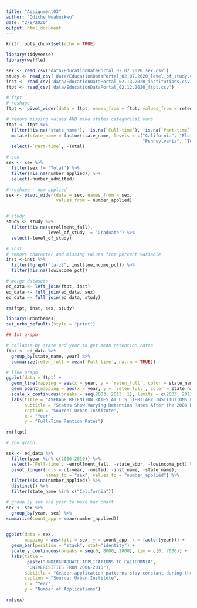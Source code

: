 ```yaml
---
title: "Assignment03"
author: "Odiche Nwabuikwu"
date: "2/8/2020"
output: html_document
---
```


```r
knitr::opts_chunk$set(echo = TRUE)
```

```r

library(tidyverse)
library(waffle)
```


```r

sex <- read_csv('data/EducationDataPortal_02.07.2020_sex.csv')
study <- read_csv('data/EducationDataPortal_02.07.2020_level_of_study.csv')
inst <- read_csv('data/EducationDataPortal_02.13.2020_institutions.csv')
ftpt <- read_csv('data/EducationDataPortal_02.12.2020_ftpt.csv')
```

```r

# ftpt
# reshape 
ftpt <- pivot_wider(data = ftpt, names_from = ftpt, values_from = retention_rate)

# remove missing values AND make states categorical vars
ftpt <- ftpt %>%
  filter(!is.na('state_name'), !is.na(`Full-time`), !is.na(`Part-time`)) %>%
  mutate(state_name = factor(state_name, levels = c("California", "Florida", "New York",
                                                    "Pennsylvania", "Texas"))) %>%
  select(-`Part-time`, -Total)

# sex
sex <- sex %>%
  filter(sex != 'Total') %>%
  filter(!is.na(number_applied)) %>%
  select(-number_admitted)

# reshape - num applied
sex <- pivot_wider(data = sex, names_from = sex, 
                   values_from = number_applied)


# study
study <- study %>%
  filter(!is.na(enrollment_fall),
                level_of_study != 'Graduate') %>%
  select(-level_of_study)

# inst
# remove character and missing values from percent variable
inst <-inst %>%
  filter(!grepl("[a-z]", inst$lowincome_pct)) %>%
  filter(!is.na(lowincome_pct))

# merge datasets
ed_data <- left_join(ftpt, inst)
ed_data <- full_join(ed_data, sex)
ed_data <- full_join(ed_data, study)

rm(ftpt, inst, sex, study)

```

```r
library(urbnthemes)
set_urbn_defaults(style = "print")
```


```r

## 1st graph

# collapse by state and year to get mean retention rates
ftpt <- ed_data %>%
  group_by(state_name, year) %>%
  summarize(reten_full = mean(`Full-time`, na.rm = TRUE))

# line graph
ggplot(data = ftpt) +
  geom_line(mapping = aes(x = year, y = `reten_full`, color = state_name)) +
  geom_point(mapping = aes(x = year, y = `reten_full`, color = state_name), show.legend = FALSE) +
  scale_x_continuous(breaks = seq(2003, 2013, 1), limits = c(2003, 2013)) +
  labs(title = "AVERAGE RETENTION RATES AT U.S. TERTIARY INSTITUTIONS FROM 2003-2013",
       subtitle = "States Show Varying Retention Rates After the 2008 Recession",
       caption = "Source: Urban Institute",
       x = "Year",
       y = "Full-Time Rention Rates") 

rm(ftpt)
```


```r
# 2nd graph

sex <- ed_data %>%
  filter(year %in% c(2006:2010)) %>%
  select(-`Full-time`, -enrollment_fall, -state_abbr, -lowincome_pct) %>%
  pivot_longer(cols = c(-year, -unitid, -inst_name, -state_name),
               names_to = "sex", values_to = "number_applied") %>%
  filter(!is.na(number_applied)) %>%
  distinct() %>%
  filter(state_name %in% c("California"))

# group by sex and year to make bar chart
sex <- sex %>%
  group_by(year, sex) %>%
summarize(count_app = mean(number_applied))
  

ggplot(data = sex,
       mapping = aes(fill = sex, y = count_app, x = factor(year))) +
  geom_bar(position = "stack", stat="identity") +
  scale_y_continuous(breaks = seq(0, 8000, 2000), lim = c(0, 7000)) +
  labs(title = 
        paste("UNDERGRADUATE APPLICATIONS TO CALIFORNIA",
        "UNIVERISITIES FROM 2006-2010"),
       subtitle = "Gender application patterns stay constant during the 2008 Financial Crisis",
       caption = "Source: Urban Institute",
       x = "Year",
       y = "Number of Applications") 

rm(sex)
```
